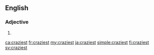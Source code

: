 ==English==

===Adjective===
{{head|en}}

# {{en-superlative of|crazy}}

[[ca:craziest]]
[[fr:craziest]]
[[my:craziest]]
[[ja:craziest]]
[[simple:craziest]]
[[fi:craziest]]
[[sv:craziest]]